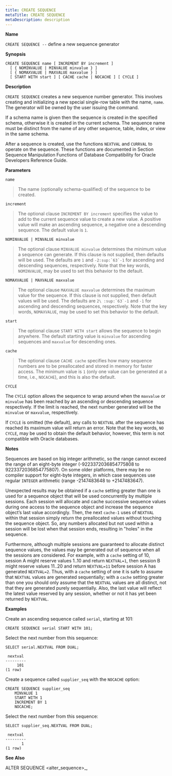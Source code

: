 ```yaml
---
title: CREATE SEQUENCE
metaTitle: CREATE SEQUENCE
metaDescription: description
---
```


**Name**

`CREATE SEQUENCE --` define a new sequence generator

**Synopsis**

``` text
CREATE SEQUENCE name [ INCREMENT BY increment ]
  [ { NOMINVALUE | MINVALUE minvalue } ]
  [ { NOMAXVALUE | MAXVALUE maxvalue } ]
  [ START WITH start ] [ CACHE cache | NOCACHE ] [ CYCLE ]
```

**Description**

`CREATE SEQUENCE` creates a new sequence number generator. This involves
creating and initializing a new special single-row table with the name,
`name`. The generator will be owned by the user issuing the command.

If a schema name is given then the sequence is created in the specified
schema, otherwise it is created in the current schema. The sequence name
must be distinct from the name of any other sequence, table, index, or
view in the same schema.

After a sequence is created, use the functions `NEXTVAL` and `CURRVAL`
to operate on the sequence. These functions are documented in Section
Sequence Manipulation Functions of Database Compatibility for Oracle
Developers Reference Guide.

**Parameters**

`name`

> The name (optionally schema-qualified) of the sequence to be created.

`increment`

> The optional clause `INCREMENT BY increment` specifies the value to
> add to the current sequence value to create a new value. A positive
> value will make an ascending sequence, a negative one a descending
> sequence. The default value is `1`.

`NOMINVALUE | MINVALUE minvalue`

> The optional clause `MINVALUE minvalue` determines the minimum value a
> sequence can generate. If this clause is not supplied, then defaults
> will be used. The defaults are `1` and ``-2:sup:`63`-1`` for ascending
> and descending sequences, respectively. Note that the key words,
> `NOMINVALUE`, may be used to set this behavior to the default.

`NOMAXVALUE | MAXVALUE maxvalue`

> The optional clause `MAXVALUE maxvalue` determines the maximum value
> for the sequence. If this clause is not supplied, then default values
> will be used. The defaults are ``2\ :sup:`63`-1`` and `-1` for
> ascending and descending sequences, respectively. Note that the key
> words, `NOMAXVALUE`, may be used to set this behavior to the default.

`start`

> The optional clause `START WITH start` allows the sequence to begin
> anywhere. The default starting value is `minvalue` for ascending
> sequences and `maxvalue` for descending ones.

`cache`

> The optional clause `CACHE cache` specifies how many sequence numbers
> are to be preallocated and stored in memory for faster access. The
> minimum value is `1` (only one value can be generated at a time, i.e.,
> `NOCACHE`), and this is also the default.

`CYCLE`

The `CYCLE` option allows the sequence to wrap around when the
`maxvalue` or `minvalue` has been reached by an ascending or descending
sequence respectively. If the limit is reached, the next number
generated will be the `minvalue` or `maxvalue`, respectively.

If `CYCLE` is omitted (the default), any calls to `NEXTVAL` after the
sequence has reached its maximum value will return an error. Note that
the key words, `NO CYCLE`, may be used to obtain the default behavior,
however, this term is not compatible with Oracle databases.

**Notes**

Sequences are based on big integer arithmetic, so the range cannot
exceed the range of an eight-byte integer (-9223372036854775808 to
9223372036854775807). On some older platforms, there may be no compiler
support for eight-byte integers, in which case sequences use regular
`INTEGER` arithmetic (range -2147483648 to +2147483647).

Unexpected results may be obtained if a `cache` setting greater than one
is used for a sequence object that will be used concurrently by multiple
sessions. Each session will allocate and cache successive sequence
values during one access to the sequence object and increase the
sequence object’s last value accordingly. Then, the next `cache-1` uses
of `NEXTVAL` within that session simply return the preallocated values
without touching the sequence object. So, any numbers allocated but not
used within a session will be lost when that session ends, resulting in
"holes" in the sequence.

Furthermore, although multiple sessions are guaranteed to allocate
distinct sequence values, the values may be generated out of sequence
when all the sessions are considered. For example, with a `cache`
setting of 10, session A might reserve values 1..10 and return
`NEXTVAL=1`, then session B might reserve values 11..20 and return
`NEXTVAL=11` before session A has generated `NEXTVAL=2`. Thus, with a
`cache` setting of one it is safe to assume that `NEXTVAL` values are
generated sequentially; with a `cache` setting greater than one you
should only assume that the `NEXTVAL` values are all distinct, not that
they are generated purely sequentially. Also, the last value will
reflect the latest value reserved by any session, whether or not it has
yet been returned by `NEXTVAL`.

**Examples**

Create an ascending sequence called `serial`, starting at 101:

``` text
CREATE SEQUENCE serial START WITH 101;
```

Select the next number from this sequence:

``` text
SELECT serial.NEXTVAL FROM DUAL;

 nextval
---------
     101
(1 row)
```

Create a sequence called `supplier_seq` with the `NOCACHE` option:

``` text
CREATE SEQUENCE supplier_seq
    MINVALUE 1
    START WITH 1
    INCREMENT BY 1
    NOCACHE;
```

Select the next number from this sequence:

``` text
SELECT supplier_seq.NEXTVAL FROM DUAL;

 nextval
---------
       1
(1 row)
```

**See Also**

<span class="title-ref">ALTER SEQUENCE \<alter_sequence\>_</span>,
